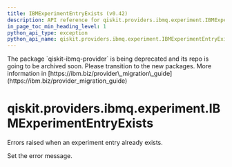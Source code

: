 ```yaml
---
title: IBMExperimentEntryExists (v0.42)
description: API reference for qiskit.providers.ibmq.experiment.IBMExperimentEntryExists in qiskit v0.42
in_page_toc_min_heading_level: 1
python_api_type: exception
python_api_name: qiskit.providers.ibmq.experiment.IBMExperimentEntryExists
---
```


<Admonition title="Warning" type="caution">
  The package `qiskit-ibmq-provider` is being deprecated and its repo is going to be archived soon. Please transition to the new packages. More information in [https://ibm.biz/provider\_migration\_guide](https://ibm.biz/provider_migration_guide)
</Admonition>

<span id="qiskit-providers-ibmq-experiment-ibmexperimententryexists" />

# qiskit.providers.ibmq.experiment.IBMExperimentEntryExists

<Class id="qiskit.providers.ibmq.experiment.IBMExperimentEntryExists" isDedicatedPage={true} github="https://github.com/qiskit/qiskit-ibmq-provider/tree/stable/0.20/qiskit/providers/ibmq/experiment/exceptions.py" signature="IBMExperimentEntryExists(*message)" modifiers="exception">
  Errors raised when an experiment entry already exists.

  Set the error message.
</Class>

